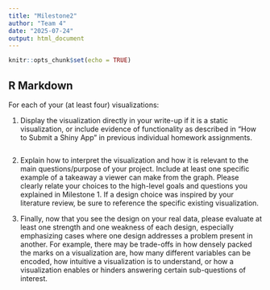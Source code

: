 ```yaml
---
title: "Milestone2"
author: "Team 4"
date: "2025-07-24"
output: html_document
---
```


```r
knitr::opts_chunk$set(echo = TRUE)
```

## R Markdown

For each of your (at least four) visualizations:

1) Display the visualization directly in your write-up if it is a static visualization, or include evidence of functionality as described in "How to Submit a Shiny App" in previous individual homework assignments. 

```r

```

2) Explain how to interpret the visualization and how it is relevant to the main questions/purpose of your project. Include at least one specific example of a takeaway a viewer can make from the graph. Please clearly relate your choices to the high-level goals and questions you explained in Milestone 1. If a design choice was inspired by your literature review, be sure to reference the specific existing visualization.

3) Finally, now that you see the design on your real data, please evaluate at least one strength and one weakness of each design, especially emphasizing cases where one design addresses a problem present in another. For example, there may be trade-offs in how densely packed the marks on a visualization are, how many different variables can be encoded, how intuitive a visualization is to understand, or how a visualization enables or hinders answering certain sub-questions of interest. 


